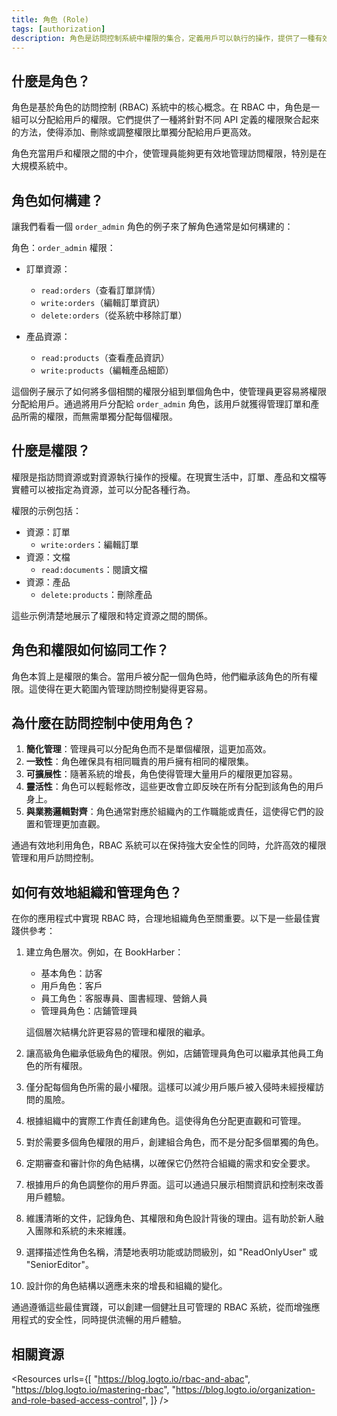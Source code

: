 ```yaml
---
title: 角色 (Role)
tags: [authorization]
description: 角色是訪問控制系統中權限的集合，定義用戶可以執行的操作，提供了一種有效的方法來管理和分配用戶的訪問權限。
---
```


## 什麼是角色？

角色是基於角色的訪問控制 (RBAC) 系統中的核心概念。在 RBAC 中，角色是一組可以分配給用戶的權限。它們提供了一種將針對不同 API 定義的權限聚合起來的方法，使得添加、刪除或調整權限比單獨分配給用戶更高效。

角色充當用戶和權限之間的中介，使管理員能夠更有效地管理訪問權限，特別是在大規模系統中。

## 角色如何構建？

讓我們看看一個 `order_admin` 角色的例子來了解角色通常是如何構建的：

角色：`order_admin`
權限：
- 訂單資源：
   - `read:orders`（查看訂單詳情）
   - `write:orders`（編輯訂單資訊）
   - `delete:orders`（從系統中移除訂單）

- 產品資源：
   - `read:products`（查看產品資訊）
   - `write:products`（編輯產品細節）

這個例子展示了如何將多個相關的權限分組到單個角色中，使管理員更容易將權限分配給用戶。通過將用戶分配給 `order_admin` 角色，該用戶就獲得管理訂單和產品所需的權限，而無需單獨分配每個權限。

## 什麼是權限？

權限是指訪問資源或對資源執行操作的授權。在現實生活中，訂單、產品和文檔等實體可以被指定為資源，並可以分配各種行為。

權限的示例包括：

- 資源：訂單
  - `write:orders`：編輯訂單
- 資源：文檔
  - `read:documents`：閱讀文檔
- 資源：產品
  - `delete:products`：刪除產品

這些示例清楚地展示了權限和特定資源之間的關係。

## 角色和權限如何協同工作？

角色本質上是權限的集合。當用戶被分配一個角色時，他們繼承該角色的所有權限。這使得在更大範圍內管理訪問控制變得更容易。

## 為什麼在訪問控制中使用角色？

1. **簡化管理**：管理員可以分配角色而不是單個權限，這更加高效。
2. **一致性**：角色確保具有相同職責的用戶擁有相同的權限集。
3. **可擴展性**：隨著系統的增長，角色使得管理大量用戶的權限更加容易。
4. **靈活性**：角色可以輕鬆修改，這些更改會立即反映在所有分配到該角色的用戶身上。
5. **與業務邏輯對齊**：角色通常對應於組織內的工作職能或責任，這使得它們的設置和管理更加直觀。

通過有效地利用角色，RBAC 系統可以在保持強大安全性的同時，允許高效的權限管理和用戶訪問控制。

## 如何有效地組織和管理角色？

在你的應用程式中實現 RBAC 時，合理地組織角色至關重要。以下是一些最佳實踐供參考：

1. 建立角色層次。例如，在 BookHarber：
   - 基本角色：訪客
   - 用戶角色：客戶
   - 員工角色：客服專員、圖書經理、營銷人員
   - 管理員角色：店鋪管理員

   這個層次結構允許更容易的管理和權限的繼承。

2. 讓高級角色繼承低級角色的權限。例如，店鋪管理員角色可以繼承其他員工角色的所有權限。

3. 僅分配每個角色所需的最小權限。這樣可以減少用戶賬戶被入侵時未經授權訪問的風險。

4. 根據組織中的實際工作責任創建角色。這使得角色分配更直觀和可管理。

5. 對於需要多個角色權限的用戶，創建組合角色，而不是分配多個單獨的角色。

6. 定期審查和審計你的角色結構，以確保它仍然符合組織的需求和安全要求。

7. 根據用戶的角色調整你的用戶界面。這可以通過只展示相關資訊和控制來改善用戶體驗。

8. 維護清晰的文件，記錄角色、其權限和角色設計背後的理由。這有助於新人融入團隊和系統的未來維護。

9. 選擇描述性角色名稱，清楚地表明功能或訪問級別，如 "ReadOnlyUser" 或 "SeniorEditor"。

10. 設計你的角色結構以適應未來的增長和組織的變化。

通過遵循這些最佳實踐，可以創建一個健壯且可管理的 RBAC 系統，從而增強應用程式的安全性，同時提供流暢的用戶體驗。

## 相關資源

<Resources
  urls={[
    "https://blog.logto.io/rbac-and-abac",
    "https://blog.logto.io/mastering-rbac",
    "https://blog.logto.io/organization-and-role-based-access-control",
  ]}
/>

